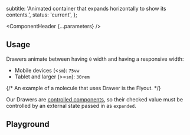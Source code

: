 


  subtitle: 'Animated container that expands horizontally to show its contents.',
  status: 'current',
};

<Meta of={DrawerStories} />

<ComponentHeader {...parameters} />

## Usage

Drawers animate between having `0` width and having a responsive width:

- Mobile devices (&lt;`sm`): `75vw`
- Tablet and larger (&gt;=`sm`): `30rem`

{/* An example of a molecule that uses Drawer is the <LinkTo component="Molecules/Flyout">Flyout</LinkTo>. */}

Our Drawers are [controlled components](https://reactjs.org/docs/forms.html#controlled-components), so their checked value must be controlled by an external state passed in as `expanded`.

## Playground

<Canvas sourceState="shown" of={DrawerStories.Default} />

<Controls />
